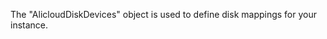 <!-- Code generated from the comments of the AlicloudDiskDevices struct in builder/alicloud/ecs/image_config.go; DO NOT EDIT MANUALLY -->

The "AlicloudDiskDevices" object is used to define disk mappings for your
instance.

<!-- End of code generated from the comments of the AlicloudDiskDevices struct in builder/alicloud/ecs/image_config.go; -->
